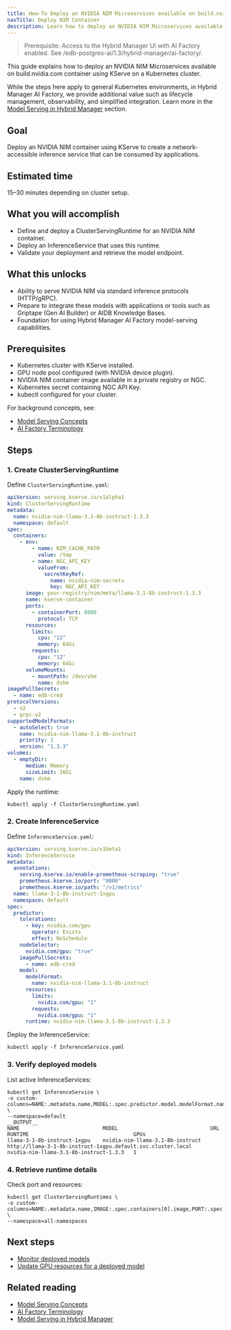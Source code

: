 ```yaml
---
title: How-To Deploy an NVIDIA NIM Microservices available on build.nvidia.comcontainer with KServe
navTitle: Deploy NIM Container
description: Learn how to deploy an NVIDIA NIM Microservices available on build.nvidia.com container using KServe on a Kubernetes cluster. Understand core concepts and prepare for using this capability in EDB Hybrid Manager AI Factory.
---
```


> Prerequisite: Access to the Hybrid Manager UI with AI Factory enabled. See /edb-postgres-ai/1.3/hybrid-manager/ai-factory/.

This guide explains how to deploy an NVIDIA NIM Microservices available on build.nvidia.com container using KServe on a Kubernetes cluster.

While the steps here apply to general Kubernetes environments, in Hybrid Manager AI Factory, we provide additional value such as lifecycle management, observability, and simplified integration. Learn more in the [Model Serving in Hybrid Manager](/edb-postgres-ai/latest/ai-factory/model/serving/) section.

## Goal

Deploy an NVIDIA NIM container using KServe to create a network-accessible inference service that can be consumed by applications.

## Estimated time

15–30 minutes depending on cluster setup.

## What you will accomplish

-   Define and deploy a ClusterServingRuntime for an NVIDIA NIM container.
-   Deploy an InferenceService that uses this runtime.
-   Validate your deployment and retrieve the model endpoint.

## What this unlocks

-   Ability to serve NVIDIA NIM via standard inference protocols (HTTP/gRPC).
-   Prepare to integrate these models with applications or tools such as Griptape (Gen AI Builder) or AIDB Knowledge Bases.
-   Foundation for using Hybrid Manager AI Factory model-serving capabilities.

## Prerequisites

-   Kubernetes cluster with KServe installed.
-   GPU node pool configured (with NVIDIA device plugin).
-   NVIDIA NIM container image available in a private registry or NGC.
-   Kubernetes secret containing NGC API Key.
-   kubectl configured for your cluster.

For background concepts, see:

-   [Model Serving Concepts](/edb-postgres-ai/1.3/ai-factory/model/model-serving-concepts/)
-   [AI Factory Terminology](/edb-postgres-ai/1.3/ai-factory/concepts/terminology)

## Steps

### 1. Create ClusterServingRuntime

Define `ClusterServingRuntime.yaml`:

```yaml
apiVersion: serving.kserve.io/v1alpha1
kind: ClusterServingRuntime
metadata:
  name: nvidia-nim-llama-3.1-8b-instruct-1.3.3
  namespace: default
spec:
  containers:
    - env:
        - name: NIM_CACHE_PATH
          value: /tmp
        - name: NGC_API_KEY
          valueFrom:
            secretKeyRef:
              name: nvidia-nim-secrets
              key: NGC_API_KEY
      image: your-registry/nim/meta/llama-3.1-8b-instruct:1.3.3
      name: kserve-container
      ports:
        - containerPort: 8000
          protocol: TCP
      resources:
        limits:
          cpu: "12"
          memory: 64Gi
        requests:
          cpu: "12"
          memory: 64Gi
      volumeMounts:
        - mountPath: /dev/shm
          name: dshm
imagePullSecrets:
  - name: edb-cred
protocolVersions:
  - v2
  - grpc-v2
supportedModelFormats:
  - autoSelect: true
    name: nvidia-nim-llama-3.1-8b-instruct
    priority: 1
    version: "1.3.3"
volumes:
  - emptyDir:
      medium: Memory
      sizeLimit: 16Gi
    name: dshm
```

Apply the runtime:

```shell
kubectl apply -f ClusterServingRuntime.yaml
```

### 2. Create InferenceService

Define `InferenceService.yaml`:

```yaml
apiVersion: serving.kserve.io/v1beta1
kind: InferenceService
metadata:
  annotations:
    serving.kserve.io/enable-prometheus-scraping: "true"
    prometheus.kserve.io/port: "8000"
    prometheus.kserve.io/path: "/v1/metrics"
  name: llama-3-1-8b-instruct-1xgpu
  namespace: default
spec:
  predictor:
    tolerations:
      - key: nvidia.com/gpu
        operator: Exists
        effect: NoSchedule
    nodeSelector:
      nvidia.com/gpu: "true"
    imagePullSecrets:
      - name: edb-cred
    model:
      modelFormat:
        name: nvidia-nim-llama-3.1-8b-instruct
      resources:
        limits:
          nvidia.com/gpu: "1"
        requests:
          nvidia.com/gpu: "1"
      runtime: nvidia-nim-llama-3.1-8b-instruct-1.3.3
```

Deploy the InferenceService:

```shell
kubectl apply -f InferenceService.yaml
```

### 3. Verify deployed models

List active InferenceServices:

```shell
kubectl get InferenceService \
-o custom-columns=NAME:.metadata.name,MODEL:.spec.predictor.model.modelFormat.name,URL:.status.address.url,RUNTIME:.spec.predictor.model.runtime,GPUs:.spec.predictor.model.resources.limits.nvidia\\.com/gpu \
--namespace=default
__OUTPUT__
NAME                           MODEL                              URL                                                                         RUNTIME                                  GPUs
llama-3-1-8b-instruct-1xgpu    nvidia-nim-llama-3.1-8b-instruct   http://llama-3-1-8b-instruct-1xgpu.default.svc.cluster.local                 nvidia-nim-llama-3.1-8b-instruct-1.3.3   1
```

### 4. Retrieve runtime details

Check port and resources:

```shell
kubectl get ClusterServingRuntimes \
-o custom-columns=NAME:.metadata.name,IMAGE:.spec.containers[0].image,PORT:.spec.containers[0].ports[0].containerPort,CPUs:.spec.containers[0].resources.limits.cpu,MEMORY:.spec.containers[0].resources.limits.memory \
--namespace=all-namespaces
```

## Next steps

-   [Monitor deployed models](monitor-inferenceservice/)
-   [Update GPU resources for a deployed model](update-gpu-resources/)

## Related reading

-   [Model Serving Concepts](/edb-postgres-ai/1.3/ai-factory/model/model-serving-concepts/)
-   [AI Factory Terminology](/edb-postgres-ai/1.3/ai-factory/concepts/terminology)
-   [Model Serving in Hybrid Manager](/edb-postgres-ai/latest/ai-factory/model/serving/)
